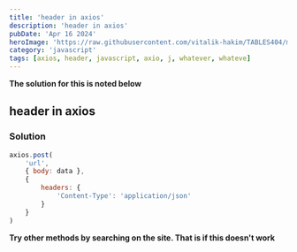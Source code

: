 ```yaml
---
title: 'header in axios'
description: 'header in axios'
pubDate: 'Apr 16 2024'
heroImage: 'https://raw.githubusercontent.com/vitalik-hakim/TABLES404/main/error_b/JavaScript.png'
category: 'javascript'
tags: [axios, header, javascript, axio, j, whatever, whateve]
---
```


**The solution for this is noted below**

## header in axios

### Solution

```javascript
axios.post(
	'url',
	{ body: data },
	{
		headers: {
			'Content-Type': 'application/json'
		}
	}
)
```

**Try other methods by searching on the site. That is if this doesn't work**
